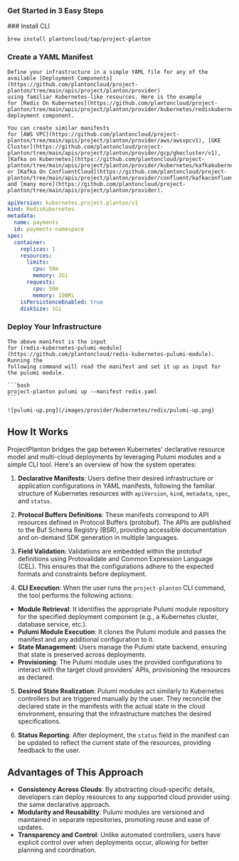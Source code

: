 
### Get Started in 3 Easy Steps

<Steps>
### Install CLI

```shell
brew install plantoncloud/tap/project-planton
```

### Create a YAML Manifest

    Define your infrastructure in a simple YAML file for any of the
    available [Deployment Components](https://github.com/plantoncloud/project-planton/tree/main/apis/project/planton/provider)
    using familiar Kubernetes-like resources. Here is the example
    for [Redis On Kubernetes](https://github.com/plantoncloud/project-planton/tree/main/apis/project/planton/provider/kubernetes/rediskubernetes/v1)
    deployment component.

    You can create similar manifests
    for [AWS VPC](https://github.com/plantoncloud/project-planton/tree/main/apis/project/planton/provider/aws/awsvpcv1), [GKE Cluster](https://github.com/plantoncloud/project-planton/tree/main/apis/project/planton/provider/gcp/gkecluster/v1), [Kafka on Kubernetes](https://github.com/plantoncloud/project-planton/tree/main/apis/project/planton/provider/kubernetes/kafkakubernetes/v1)
    or [Kafka On ConfluentCloud](https://github.com/plantoncloud/project-planton/tree/main/apis/project/planton/provider/confluent/kafkaconfluent/v1)
    and [many more](https://github.com/plantoncloud/project-planton/tree/main/apis/project/planton/provider).

```yaml
apiVersion: kubernetes.project.planton/v1
kind: RedisKubernetes
metadata:
  name: payments
  id: payments-namespace
spec:
  container:
    replicas: 1
    resources:
      limits:
        cpu: 50m
        memory: 2Gi
      requests:
        cpu: 50m
        memory: 100Mi
    isPersistenceEnabled: true
    diskSize: 1Gi
```

### Deploy Your Infrastructure

    The above manifest is the input
    for [redis-kubernetes-pulumi-module](https://github.com/plantoncloud/redis-kubernetes-pulumi-module). Running the
    following command will read the manifest and set it up as input for the pulumi module.

    ```bash
    project-planton pulumi up --manifest redis.yaml
    ```

    ![pulumi-up.png](/images/provider/kubernetes/redis/pulumi-up.png)

</Steps>

## How It Works

ProjectPlanton bridges the gap between Kubernetes' declarative resource model and multi-cloud deployments by leveraging
Pulumi modules and a simple CLI tool. Here's an overview of how the system operates:

1. **Declarative Manifests**: Users define their desired infrastructure or application configurations in YAML manifests,
following the familiar structure of Kubernetes resources with `apiVersion`, `kind`, `metadata`, `spec`, and `status`.

2. **Protocol Buffers Definitions**: These manifests correspond to API resources defined in Protocol Buffers (protobuf).
The APIs are published to the Buf Schema Registry (BSR), providing accessible documentation and on-demand SDK
generation in multiple languages.

3. **Field Validation**: Validations are embedded within the protobuf definitions using Protovalidate and Common
Expression Language (CEL). This ensures that the configurations adhere to the expected formats and constraints before
deployment.

4. **CLI Execution**: When the user runs the `project-planton` CLI command, the tool performs the following actions:
 - **Module Retrieval**: It identifies the appropriate Pulumi module repository for the specified deployment
component (e.g., a Kubernetes cluster, database service, etc.).
 - **Pulumi Module Execution**: It clones the Pulumi module and passes the manifest and any additional configuration
to it.
 - **State Management**: Users manage the Pulumi state backend, ensuring that state is preserved across deployments.
 - **Provisioning**: The Pulumi module uses the provided configurations to interact with the target cloud providers'
APIs, provisioning the resources as declared.

5. **Desired State Realization**: Pulumi modules act similarly to Kubernetes controllers but are triggered manually by
the user. They reconcile the declared state in the manifests with the actual state in the cloud environment, ensuring
that the infrastructure matches the desired specifications.

6. **Status Reporting**: After deployment, the `status` field in the manifest can be updated to reflect the current
state of the resources, providing feedback to the user.

## Advantages of This Approach

- **Consistency Across Clouds**: By abstracting cloud-specific details, developers can deploy resources to any supported
cloud provider using the same declarative approach.
- **Modularity and Reusability**: Pulumi modules are versioned and maintained in separate repositories, promoting reuse
and ease of updates.
- **Transparency and Control**: Unlike automated controllers, users have explicit control over when deployments occur,
allowing for better planning and coordination.
